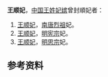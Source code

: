 '''王顺妃'''，[[中国|中国]][[王姓|王姓]][[妃嫔|妃嫔]]曾封順妃者：
#[[王顺妃_(南唐烈祖)|王顺妃]]，[[南唐烈祖|南唐烈祖]]妃。
#[[王顺妃_(明宪宗)|王顺妃]]，[[明宪宗|明宪宗]]妃。
#[[长平公主#生母、年龄|王顺妃]]，[[明思宗|明思宗]]妃。

== 参考资料 ==
{{wikisource|明史}}

{{Disambig|S顺|cat=三字王姓人名消歧义}}